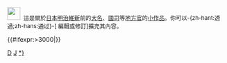 <div class="notice metadata" id="stub" style="font-size: small;">[[File:Hirosakijo.jpg|30px|]]&nbsp;&nbsp;這是關於[[日本]][[明治維新]]前的[[大名_(称谓)|大名]]、[[國司]]等[[日本古代職官|地方官]]的[[Wikipedia:小作品|小作品]]。你可以-{zh-hant:透過;zh-hans:通过}-<span class="plainlinks">[{{fullurl:{{FULLPAGENAME}}|action=edit}} 編輯或修訂]</span>擴充其內容。</div><includeonly>[[Category:日本古代地方官小作品|{{PAGENAME}}]]{{#ifexpr:{{PAGESIZE:{{FULLPAGENAME}}|R}}>3000|[[Category:字数已超过3000字节的小作品|{{PAGENAME}}]]}}</includeonly><noinclude>[[Category:日本人物小作品模板|D]][[Category:政治人物小作品模板|J]][[Category:日本古代地方官小作品|*}]]</noinclude>